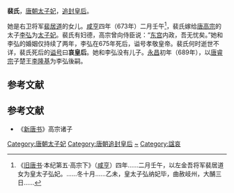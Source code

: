 {{About|唐孝敬帝李弘之太子妃裴氏||哀皇后}}
'''裴氏'''，[[唐朝|唐朝]][[太子妃|太子妃]]，[[追贈|追封]][[皇后|皇后]]。

她是右卫将军[[裴居道|裴居道]]的女儿。[[咸亨|咸亨]]四年（673年）二月壬午<ref>《[[旧唐书|旧唐书]]·本纪第五·高宗下》（[[咸亨|咸亨]]）四年......二月壬午，以左金吾将军裴居道女为皇太子弘妃。......冬十月......乙未，皇太子弘纳妃毕，曲赦岐州，大酺三日......</ref>，裴氏嫁给[[唐高宗|唐高宗]]的太子[[李弘_(唐朝)|李弘]]为[[太子妃|太子妃]]。裴氏有妇德，高宗曾向侍臣说：“[[东宫|东宫]]内政，吾无忧矣。”她和李弘的婚姻仅持续了两年，李弘在675年死后，谥号孝敬皇帝。裴氏何时逝世不详，裴氏死后的[[谥号|谥号]]曰'''哀皇后'''。她和李弘没有儿子。[[永昌_(唐朝)|永昌]]初年（689年），以[[唐睿宗|唐睿宗]]子楚王[[唐玄宗|李隆基]]为李弘後嗣。

==参考文献==

{{Reflist}}

==参考文献==
*《[[新唐书|新唐书]]》高宗诸子

{{唐朝皇后}}
[[Category:唐朝太子妃|Category:唐朝太子妃]]
[[Category:唐朝追封皇后|Category:唐朝追封皇后]]
[[Category:河东裴氏|~]]
[[Category:諡哀|Category:諡哀]]